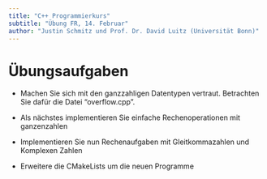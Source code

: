 ```yaml
---
title: "C++ Programmierkurs"
subtitle: "Übung FR, 14. Februar"
author: "Justin Schmitz und Prof. Dr. David Luitz (Universität Bonn)"
---
```

# Übungsaufgaben
+ Machen Sie sich mit den ganzzahligen Datentypen vertraut. Betrachten Sie dafür die Datei "overflow.cpp".

+ Als nächstes implementieren Sie einfache Rechenoperationen mit ganzenzahlen 

+ Implementieren Sie nun Rechenaufgaben mit Gleitkommazahlen und Komplexen Zahlen 

+ Erweitere die CMakeLists um die neuen Programme
